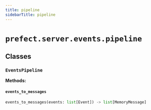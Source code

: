 ```yaml
---
title: pipeline
sidebarTitle: pipeline
---
```


# `prefect.server.events.pipeline`

## Classes

### `EventsPipeline` <sup><a href="https://github.com/prefecthq/prefect/blob/main/src/prefect/server/events/pipeline.py#L7"><Icon icon="github" size="14" /></a></sup>

**Methods:**

#### `events_to_messages` <sup><a href="https://github.com/prefecthq/prefect/blob/main/src/prefect/server/events/pipeline.py#L9"><Icon icon="github" size="14" /></a></sup>

```python
events_to_messages(events: list[Event]) -> list[MemoryMessage]
```
